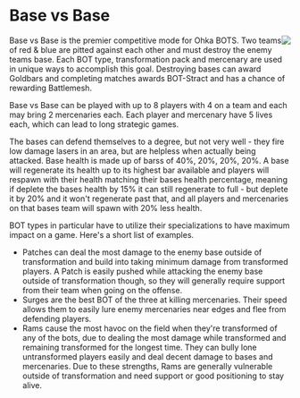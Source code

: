 # Base vs Base
<img src="https://cdn.discordapp.com/attachments/1078416960527802469/1079424693402095656/bvb.png"  style="float: right"/>
Base vs Base is the premier competitive mode for Ohka BOTS. Two teams of red & blue are pitted against each other and must destroy the enemy teams base. Each BOT type, transformation pack and mercenary are used in unique ways to accomplish this goal. Destroying bases can award Goldbars and completing matches awards BOT-Stract and has a chance of rewarding Battlemesh.

Base vs Base can be played with up to 8 players with 4 on a team and each may bring 2 mercenaries each. Each player and mercenary have 5 lives each, which can lead to long strategic games.

The bases can defend themselves to a degree, but not very well - they fire low damage lasers in an area, but are helpless when actually being attacked.
Base health is made up of barss of 40%, 20%, 20%, 20%. A base will regenerate its health up to its highest bar available and players will respawn with their health matching their bases health percentage, meaning if deplete the bases health by 15% it can still regenerate to full - but deplete it by 20% and it won't regenerate past that, and all players and mercenaries on that bases team will spawn with 20% less health.

BOT types in particular have to utilize their specializations to have maximum impact on a game. Here's a short list of examples.

- Patches can deal the most damage to the enemy base outside of transformation and build into taking minimum damage from transformed players. A Patch is easily pushed while attacking the enemy base outside of transformation though, so they will generally require support from their team when going on the offense.
- Surges are the best BOT of the three at killing mercenaries. Their speed allows them to easily lure enemy mercenaries near edges and flee from defending players.
- Rams cause the most havoc on the field when they're transformed of any of the bots, due to dealing the most damage while transformed and remaining transformed for the longest time. They can bully lone untransformed players easily and deal decent damage to bases and mercenaries. Due to these strengths, Rams are generally vulnerable outside of transformation and need support or good positioning to stay alive.
